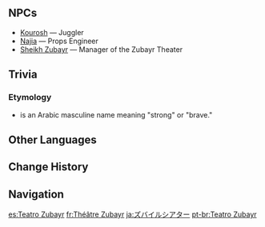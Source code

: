 {{Location Infobox
|image        = Zubayr Theater.png
|type         = Point of Interest
|region       = Sumeru
|subregion    = Dharma Forest
|area         = Avidya Forest
|subarea      = Sumeru City
|poi          = Grand Bazaar
}}
{{Location Intro|description=<p>{{If Self|Zubayr Theater|It|Zubayr Theater}} is located within the [[Grand Bazaar]]. [[Nilou]] is associated with the theater troupe.</p>}}
<!--
==Features==
===Local Specialties===
===Interactables===
-->

==NPCs==
* [[Kourosh]] &mdash; Juggler
* [[Najia]] &mdash; Props Engineer
* [[Sheikh Zubayr]] &mdash; Manager of the Zubayr Theater
<!--
==Gallery==
<gallery>

</gallery>
-->

==Trivia==
===Etymology===
* {{lang|{{w|Zubayr (name)|Zubayr}}|ar=زُبَيْر}} is an Arabic masculine name meaning "strong" or "brave."

==Other Languages==
{{Other Languages|default_hidden=1
|en      = Zubayr Theater
|zhs     = 祖拜尔剧场
|zhs_rm  = Zǔbài'ěr Jùchǎng
|zht     = 祖拜爾劇場
|zht_rm  = Zǔbài'ěr Jùchǎng
|ja      = ズバイルシアター
|ja_rm   = Zubairu Shiataa
|ko      = 주바이르 {{tt|극장|劇場}}
|es      = Teatro Zubayr
|fr      = Théâtre Zubayr
|ru      = Театр Зубаира
|th      = โรงละคร Zubayr
|th_rm   = Rong Lakhon Zubayr
|vi      = Nhà Hát Zubayr
|de      = Theater Zubayr
|id      = Zubayr Theater
|pt      = Teatro Zubayr
|tr      = Zubayr Tiyatrosu
|it      = Teatro Zubayr
}}

==Change History==
{{Change History|3.0}}

==Navigation==
{{PoI Navbox|Sumeru}}

[[es:Teatro Zubayr]]
[[fr:Théâtre Zubayr]]
[[ja:ズバイルシアター]]
[[pt-br:Teatro Zubayr]]